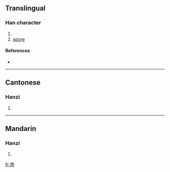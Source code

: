 ==Translingual==

===Han character===
{{Han char|rn=39|rad=子|as=05|sn=8|four=1741<sub>2</sub>|canj=弓木心口山 (NDPRU)}}

# {{defn|Han|sort=子05}}
# [[spore]]

====References====
* {{Han ref|kx=0279.020|dkj=06964|dj=0547.040|hdz=21014.020|uh=5B62|ud=23394|bh=CC55|bd=52309}}

----

==Cantonese==

===Hanzi===
{{yue-hanzi|jyut=|y=baau1}}

# {{defn|Cantonese}}

----

==Mandarin==

===Hanzi===
{{cmn-hanzi|pin=[[bāo]] ([[bao1]])|wg=pao<sup>1</sup>}}

# {{defn|Mandarin}}

[[fr:孢]]